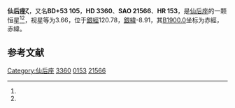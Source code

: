 {{Starbox begin
| name = 仙后座ζ
}}
{{Starbox observe
| epoch = [[J2000.0|J2000.0]]
| constell = [[仙后座|仙后座]]<ref name=SIMBAD>{{cite web
 | url=http://simbad.u-strasbg.fr/simbad/sim-id?Ident=HR+153
 | title=Pulsating variable Star
 | publisher=Centre de Données astronomiques de Strasbourg
 | work=SIMBAD
 | accessdate=2012-07-13
 | archive-date=2019-07-13
 | archive-url=https://web.archive.org/web/20190713184023/http://simbad.u-strasbg.fr/simbad/sim-id?Ident=HR+153
 | dead-url=no
 }}</ref><ref name=DATA>{{cite web
 | url=http://vizier.u-strasbg.fr/viz-bin/VizieR-5?-out.add=.&-source=5050&-corr=PK=HR&-out.max=9999&HR=153
 | title=VizieR Detailed Page
 | accessdate=2012-07-13
 | archive-date=2016-03-04
 | archive-url=https://web.archive.org/web/20160304235505/http://vizier.u-strasbg.fr/viz-bin/VizieR-5?-out.add=.&-source=5050&-corr=PK=HR&-out.max=9999&HR=153
 | dead-url=no
 }}</ref>
| 星官 =  附路（[[奎宿|奎宿]]）
| ra = {{RA|0|36|58.3}}<ref name=SIMBAD /><ref name=DATA />
| dec = {{DEC|+53|53|49}}<ref name=SIMBAD /><ref name=DATA />
| appmag_v = 3.66<ref name=SIMBAD /><ref name=DATA />
}}
{{Starbox character
| class = B2IV<ref name=SIMBAD /><ref name=DATA />
| b-v = -0.2<ref name=SIMBAD /><ref name=DATA />
| u-b = -0.87<ref name=SIMBAD /><ref name=DATA />
| r-i = -0.21<ref name=SIMBAD /><ref name=DATA />
| variable = 
}}
{{Starbox astrometry 
| radial_v = 2.0<ref name=SIMBAD/>  
| prop_mo_ra = 17.38<ref name=aaa474_2_653/> 
| prop_mo_dec = –9.86<ref name=aaa474_2_653/> 
| parallax = 5.50
| p_error = 0.16
| parallax_footnote = <ref name=aaa474_2_653/>
| absmag_v = –2.63 }}
{{Starbox catalog
| names =BD+53 105，[[SAO星表|SAO]] 21566，[[HD星表|HD]] 3360，[[HR星表|HR]] 153}}
{{Starbox reference |Simbad=HR+153}}
{{Starbox end}}

'''仙后座ζ'''，又名'''BD+53 105'''，'''HD 3360'''、'''SAO 21566'''、'''HR 153'''，是[[仙后座|仙后座]]的一颗恒星<ref name=SIMBAD /><ref name=DATA />，视星等为3.66，位于[[銀道座標系|銀經]]120.78，[[銀道座標系|銀緯]]-8.91，其[[B1900.0|B1900.0]]坐标为赤經{{RA|0|31|23.7}}，赤緯{{DEC|+53|-8.91|48}}。

== 参考文献 ==
{{reflist}}

{{star-stub}}

{{仙后座恒星}}
[[Category:仙后座|Category:仙后座]]
[[Category:HD和HDE天體|3360]]
[[Category:HR天體|0153]]
[[Category:SAO天體|21566]]